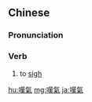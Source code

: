 {{also|叹气}}
==Chinese==
{{zh-forms|s=叹气|t2=歎氣}}

===Pronunciation===
{{zh-pron
|m=tànqì
|c=taan3 hei3
|mn=qz,xm,zz:thàn-khì
|cat=v
}}

===Verb===
{{zh-verb}}

# to [[sigh]]
#: {{zh-x|你 怎麼 老 嘆氣 呀？|Why do you keep '''sighing'''?}}

{{zh-cat|Intermediate}}

[[hu:嘆氣]]
[[mg:嘆氣]]
[[ja:嘆氣]]